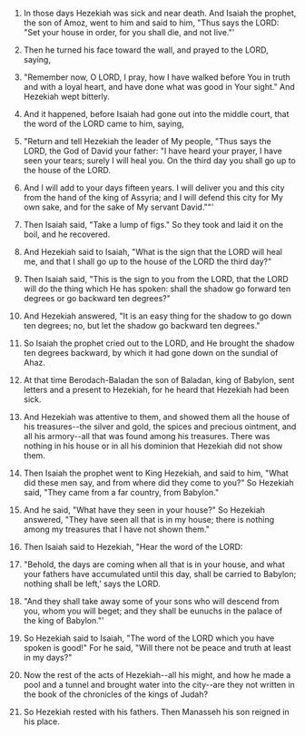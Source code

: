 
1. In those days Hezekiah was sick and near death. And Isaiah the prophet, the son of Amoz, went to him and said to him, "Thus says the LORD: "Set your house in order, for you shall die, and not live."'

2. Then he turned his face toward the wall, and prayed to the LORD, saying,

3. "Remember now, O LORD, I pray, how I have walked before You in truth and with a loyal heart, and have done what was good in Your sight." And Hezekiah wept bitterly.

4. And it happened, before Isaiah had gone out into the middle court, that the word of the LORD came to him, saying,

5. "Return and tell Hezekiah the leader of My people, "Thus says the LORD, the God of David your father: "I have heard your prayer, I have seen your tears; surely I will heal you. On the third day you shall go up to the house of the LORD.

6. And I will add to your days fifteen years. I will deliver you and this city from the hand of the king of Assyria; and I will defend this city for My own sake, and for the sake of My servant David.""'

7. Then Isaiah said, "Take a lump of figs." So they took and laid it on the boil, and he recovered.

8. And Hezekiah said to Isaiah, "What is the sign that the LORD will heal me, and that I shall go up to the house of the LORD the third day?"

9. Then Isaiah said, "This is the sign to you from the LORD, that the LORD will do the thing which He has spoken: shall the shadow go forward ten degrees or go backward ten degrees?"

10. And Hezekiah answered, "It is an easy thing for the shadow to go down ten degrees; no, but let the shadow go backward ten degrees."

11. So Isaiah the prophet cried out to the LORD, and He brought the shadow ten degrees backward, by which it had gone down on the sundial of Ahaz.

12. At that time Berodach-Baladan the son of Baladan, king of Babylon, sent letters and a present to Hezekiah, for he heard that Hezekiah had been sick.

13. And Hezekiah was attentive to them, and showed them all the house of his treasures--the silver and gold, the spices and precious ointment, and all his armory--all that was found among his treasures. There was nothing in his house or in all his dominion that Hezekiah did not show them.

14. Then Isaiah the prophet went to King Hezekiah, and said to him, "What did these men say, and from where did they come to you?" So Hezekiah said, "They came from a far country, from Babylon."

15. And he said, "What have they seen in your house?" So Hezekiah answered, "They have seen all that is in my house; there is nothing among my treasures that I have not shown them."

16. Then Isaiah said to Hezekiah, "Hear the word of the LORD:

17. "Behold, the days are coming when all that is in your house, and what your fathers have accumulated until this day, shall be carried to Babylon; nothing shall be left,' says the LORD.

18. "And they shall take away some of your sons who will descend from you, whom you will beget; and they shall be eunuchs in the palace of the king of Babylon."'

19. So Hezekiah said to Isaiah, "The word of the LORD which you have spoken is good!" For he said, "Will there not be peace and truth at least in my days?"

20. Now the rest of the acts of Hezekiah--all his might, and how he made a pool and a tunnel and brought water into the city--are they not written in the book of the chronicles of the kings of Judah?

21. So Hezekiah rested with his fathers. Then Manasseh his son reigned in his place.


